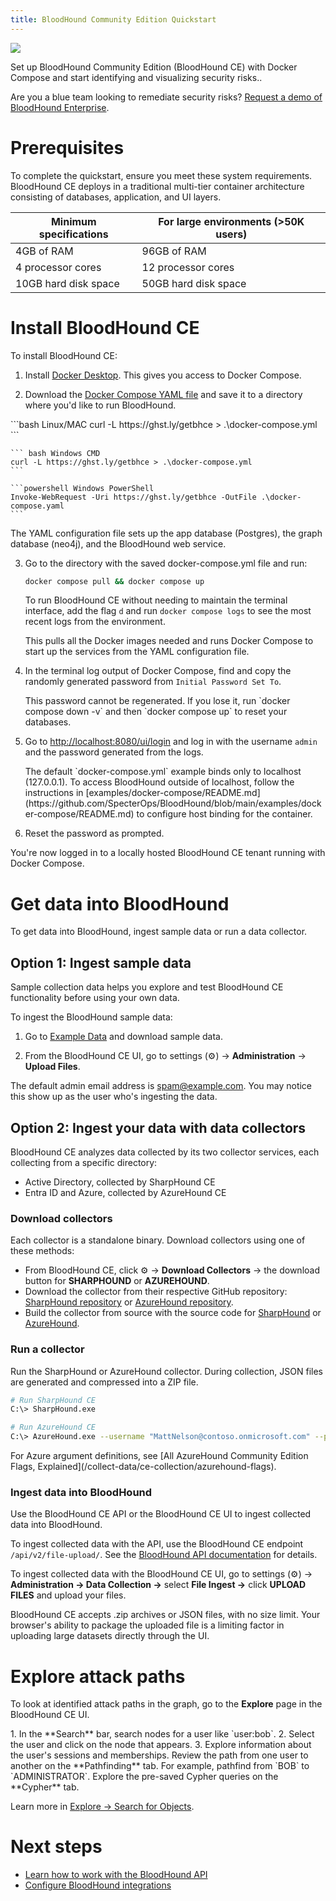 ```yaml
---
title: BloodHound Community Edition Quickstart
---
```


<img src="/assets/community-edition-pill-tag.svg"/>

Set up BloodHound Community Edition (BloodHound CE) with Docker Compose and start identifying and visualizing security risks..

<Info> Are you a blue team looking to remediate security risks? [Request a demo of BloodHound Enterprise](https://specterops.io/get-a-demo/).</Info>


# Prerequisites

To complete the quickstart, ensure you meet these system requirements.
BloodHound CE deploys in a traditional multi-tier container architecture consisting of databases, application, and UI layers.

| Minimum specifications | For large environments (>50K users)  |
| -------- | ------------------------------------- |
| 4GB of RAM     | 96GB of RAM                    |
| 4 processor cores     | 12 processor cores                    |
| 10GB hard disk space   | 50GB hard disk space           |


# Install BloodHound CE

To install BloodHound CE:

1. Install [Docker Desktop](https://www.docker.com/products/docker-desktop/). This gives you access to Docker Compose.

2. Download the [Docker Compose YAML file](https://github.com/SpecterOps/BloodHound/blob/main/examples/docker-compose/docker-compose.yml) and save it to a directory where you'd like to run BloodHound.

  <CodeGroup>
    ```bash Linux/MAC
    curl -L https://ghst.ly/getbhce > .\docker-compose.yml
    ```

    ``` bash Windows CMD
    curl -L https://ghst.ly/getbhce > .\docker-compose.yml
    ```

    ```powershell Windows PowerShell
    Invoke-WebRequest -Uri https://ghst.ly/getbhce -OutFile .\docker-compose.yaml
    ```
  </CodeGroup>

  The YAML configuration file sets up the app database (Postgres), the graph database (neo4j), and the BloodHound web service.

3. Go to the directory with the saved docker-compose.yml file and run:
    ```bash
    docker compose pull && docker compose up
    ```

    To run BloodHound CE without needing to maintain the terminal interface, add the flag `d` and run `docker compose logs` to see the most recent logs from the environment.

    This pulls all the Docker images needed and runs Docker Compose to start up the services from the YAML configuration file.

4. In the terminal log output of Docker Compose, find and copy the randomly generated password from `Initial Password Set To`.

    <Warning>
      This password cannot be regenerated. If you lose it, run `docker compose down -v` and then `docker compose up` to reset your databases.
    </Warning>

5. Go to [http://localhost:8080/ui/login](http://localhost:8080/ui/login) and log in with the username `admin` and the password generated from the logs.

    <Note>
      The default `docker-compose.yml` example binds only to localhost (127.0.0.1). To access BloodHound outside of localhost, follow the instructions in [examples/docker-compose/README.md](https://github.com/SpecterOps/BloodHound/blob/main/examples/docker-compose/README.md) to configure host binding for the container.
    </Note>

6. Reset the password as prompted.

You're now logged in to a locally hosted BloodHound CE tenant running with Docker Compose.

# Get data into BloodHound

To get data into BloodHound, ingest sample data or run a data collector.

## Option 1: Ingest sample data

Sample collection data helps you explore and test BloodHound CE functionality before using your own data.

To ingest the BloodHound sample data:

1. Go to [Example Data](https://github.com/SpecterOps/BloodHound/wiki/Example-Data) and download sample data.

2. From the BloodHound CE UI, go to settings (⚙️) → **Administration** → **Upload Files**.

  <Note> The default admin email address is spam@example.com. You may notice this show up as the user who's ingesting the data.</Note>

## Option 2: Ingest your data with data collectors

BloodHound CE analyzes data collected by its two collector services, each collecting from a specific directory:
* Active Directory, collected by SharpHound CE
* Entra ID and Azure, collected by AzureHound CE

### Download collectors

Each collector is a standalone binary. Download collectors using one of these methods:
* From BloodHound CE, click ⚙️ → **Download Collectors** → the download button for **SHARPHOUND** or **AZUREHOUND**.
* Download the collector from their respective GitHub repository: [SharpHound repository](https://github.com/BloodHoundAD/SharpHound/releases) or [AzureHound repository](https://github.com/BloodHoundAD/AzureHound/releases).
* Build the collector from source with the source code for [SharpHound](/collect-data/ce-collection/sharphound) or [AzureHound](/collect-data/ce-collection/azurehound).

### Run a collector
Run the SharpHound or AzureHound collector. During collection, JSON files are generated and compressed into a ZIP file.

<CodeGroup>

```bash Run SharpHound from a domain-joined Windows system
# Run SharpHound CE
C:\> SharpHound.exe
```

```bash Run AzureHound
# Run AzureHound CE
C:\> AzureHound.exe --username "MattNelson@contoso.onmicrosoft.com" --password "MyVeryStrongPassword" --tenant "contoso.onmicrosoft.com" list
```
</CodeGroup>
For Azure argument definitions, see [All AzureHound Community Edition Flags, Explained](/collect-data/ce-collection/azurehound-flags).

### Ingest data into BloodHound

Use the BloodHound CE API or the BloodHound CE UI to ingest collected data into BloodHound.

To ingest collected data with the API, use the BloodHound CE endpoint `/api/v2/file-upload/`. See the [BloodHound API documentation](/integrations/bloodhound-api/working-with-api) for details.

To ingest collected data with the BloodHound CE UI, go to settings (⚙️) → **Administration → Data Collection →** select **File Ingest →** click **UPLOAD FILES** and upload your files.

BloodHound CE accepts .zip archives or JSON files, with no size limit. Your browser's ability to package the uploaded file is a limiting factor in uploading large datasets directly through the UI.

# Explore attack paths

To look at identified attack paths in the graph, go to the **Explore** page in the BloodHound CE UI.

<Steps>
 <Step title="Search for a user">
   1. In the **Search** bar, search nodes for a user like `user:bob`.
   2. Select the user and click on the node that appears.
   3. Explore information about the user's sessions and memberships.
 </Step>

 <Step title="Pathfind">
   Review the path from one user to another on the **Pathfinding** tab. For example, pathfind from `BOB` to `ADMINISTRATOR`.
 </Step>

 <Step title="Explore Cypher queries">
   Explore the pre-saved Cypher queries on the **Cypher** tab.
 </Step>
</Steps>

Learn more in [Explore → Search for Objects](/analyze-data/bloodhound-gui/explore-objects).

# Next steps
* [Learn how to work with the BloodHound API](/integrations/bloodhound-api/working-with-api)
* [Configure BloodHound integrations](/integrations/integrations/overview)
